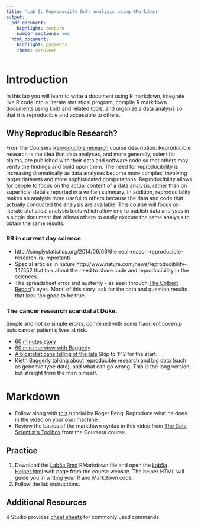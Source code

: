 ```yaml
---
title: 'Lab 5: Reproducible Data Analysis using RMarkdown'
output:
  pdf_document:
    highlight: zenburn
    number_sections: yes
  html_document:
    highlight: pygments
    theme: cerulean
---
```


# Introduction
In this lab you will learn to write a document using R markdown, integrate live R code into a literate statistical program, compile R markdown documents using knitr and related tools, and organize a data analysis so that it is reproducible and accessible to others.

## Why Reproducible Research? 

From the Coursera [Reproducible research](https://www.coursera.org/course/repdata) course description: Reproducible research is the idea that data analyses, and more generally, scientific claims, are published with their data and software code so that others may verify the findings and build upon them.  The need for reproducibility is increasing dramatically as data analyses become more complex, involving larger datasets and more sophisticated computations. Reproducibility allows for people to focus on the actual content of a data analysis, rather than on superficial details reported in a written summary. In addition, reproducibility makes an analysis more useful to others because the data and code that actually conducted the analysis are available. This course will focus on literate statistical analysis tools which allow one to publish data analyses in a single document that allows others to easily execute the same analysis to obtain the same results.

### RR in current day science
* http://simplystatistics.org/2014/06/06/the-real-reason-reproducible-research-is-important/
* Special articles in nature http://www.nature.com/news/reproducibility-1.17552 that talk about the need to share code and reproducibility in the sciences. 
* The spreadsheet error and austerity - as seen through [The Colbert Report](http://thecolbertreport.cc.com/videos/kbgnf0/austerity-s-spreadsheet-error---thomas-herndon)'s eyes. Moral of this story: ask for the data and question results that look too good to be true. 


### The cancer research scandal at Duke. 
Simple and not so simple erorrs, combined with some fradulent coverup puts cancer patient's lives at risk. 

* [60 minutes story](https://www.youtube.com/watch?v=eV9dcAGaVU8)
* [60 min interview with Baggerly](https://www.youtube.com/watch?v=66dPIFMJ_-A)
* [A biostatisticans telling of the tale](https://uw.hosted.panopto.com/Panopto/Pages/Viewer.aspx?id=bc239422-6a6e-4854-a4c7-37edcd54e9a0) Skip to 1:12 for the start. 
* [Kieth Baggerly](https://uw.hosted.panopto.com/Panopto/Pages/Viewer.aspx?id=6760b204-c935-4e33-b93d-61530135f171) talking about reproducible research and big data (such as genomic type data), and what can go wrong. This is the long version, but straight from the man himself. 


# Markdown

* Follow along with [this](https://www.youtube.com/watch?v=DNS7i2m4sB0) tutorial by Roger Peng. Reproduce what he does in the video on your own machine. 
* Review the basics of the markdown syntax in this video from [The Data Scientist's Toolbox](https://www.youtube.com/watch?v=Nc0CS0nX-M4) from the Coursera course. 

## Practice

1. Download the [Lab5a.Rmd](labs/Lab5a.Rmd) RMarkdown file and open the [Lab5a Helper.html](labs/Lab5a_Helper.html) web page from the course website. The helper HTML will guide you in writing your R and Markdown code. 
2. Follow the lab instructions. 


## Additional Resources
R Studio provides [cheat sheets](https://www.rstudio.com/resources/cheatsheets/) for commonly used commands. 
